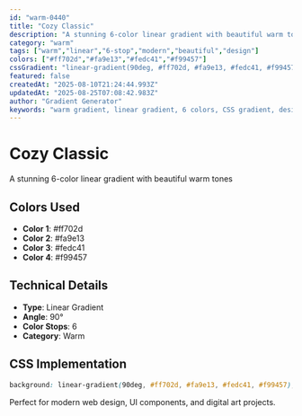 ```yaml
---
id: "warm-0440"
title: "Cozy Classic"
description: "A stunning 6-color linear gradient with beautiful warm tones"
category: "warm"
tags: ["warm","linear","6-stop","modern","beautiful","design"]
colors: ["#ff702d","#fa9e13","#fedc41","#f99457"]
cssGradient: "linear-gradient(90deg, #ff702d, #fa9e13, #fedc41, #f99457)"
featured: false
createdAt: "2025-08-10T21:24:44.993Z"
updatedAt: "2025-08-25T07:08:42.983Z"
author: "Gradient Generator"
keywords: "warm gradient, linear gradient, 6 colors, CSS gradient, design, #ff702d, #fa9e13, #fedc41, #f99457"
---
```


# Cozy Classic

A stunning 6-color linear gradient with beautiful warm tones

## Colors Used
- **Color 1**: #ff702d
- **Color 2**: #fa9e13
- **Color 3**: #fedc41
- **Color 4**: #f99457

## Technical Details
- **Type**: Linear Gradient
- **Angle**: 90°
- **Color Stops**: 6
- **Category**: Warm

## CSS Implementation
```css
background: linear-gradient(90deg, #ff702d, #fa9e13, #fedc41, #f99457);
```

Perfect for modern web design, UI components, and digital art projects.
